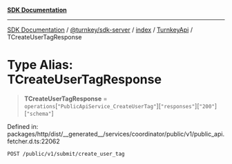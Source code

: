 [**SDK Documentation**](../../../../../../README.mdx)

***

[SDK Documentation](../../../../../../packages.mdx) / [@turnkey/sdk-server](../../../../README.mdx) / [index](../../../README.mdx) / [TurnkeyApi](../README.mdx) / TCreateUserTagResponse

# Type Alias: TCreateUserTagResponse

> **TCreateUserTagResponse** = `operations`\[`"PublicApiService_CreateUserTag"`\]\[`"responses"`\]\[`"200"`\]\[`"schema"`\]

Defined in: packages/http/dist/\_\_generated\_\_/services/coordinator/public/v1/public\_api.fetcher.d.ts:22062

`POST /public/v1/submit/create_user_tag`
